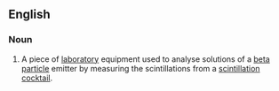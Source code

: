 ==English==
{{wikipedia|liquid scintillation counting}}

===Noun===
{{en-noun}}

# {{lb|en|analytical chemistry|chemistry}} A piece of [[laboratory]] equipment used to analyse solutions of a [[beta particle]] emitter by measuring the scintillations from a [[scintillation cocktail]].